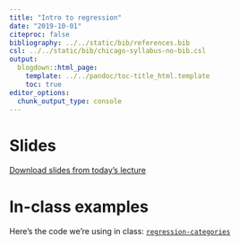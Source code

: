 ```yaml
---
title: "Intro to regression"
date: "2019-10-01"
citeproc: false
bibliography: ../../static/bib/references.bib
csl: ../../static/bib/chicago-syllabus-no-bib.csl
output:
  blogdown::html_page:
    template: ../../pandoc/toc-title_html.template
    toc: true
editor_options: 
  chunk_output_type: console
---
```


# Slides


[Download slides from today's lecture](/images/slides/10-regression.pdf)

# In-class examples

Here's the code we're using in class: [<i class="fas fa-file-archive"></i> `regression-categories`](/files/regression-categories.R)